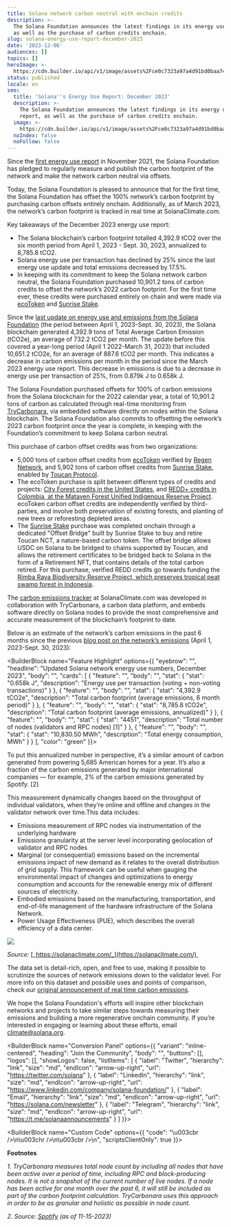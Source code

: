 ```yaml
---
title: Solana network carbon neutral with onchain credits
description: >-
  The Solana Foundation announces the latest findings in its energy use report,
  as well as the purchase of carbon credits onchain.
slug: solana-energy-use-report-december-2023
date: '2023-12-06'
audiences: []
topics: []
heroImage: >-
  https://cdn.builder.io/api/v1/image/assets%2Fce0c7323a97a4d91bd0baa7490ec9139%2F03c8141b13dd4e7da7687c3cb6869f09
status: published
locale: en
seo:
  title: 'Solana''s Energy Use Report: December 2023'
  description: >-
    The Solana Foundation announces the latest findings in its energy use
    report, as well as the purchase of carbon credits onchain.
  image: >-
    https://cdn.builder.io/api/v1/image/assets%2Fce0c7323a97a4d91bd0baa7490ec9139%2F03c8141b13dd4e7da7687c3cb6869f09
  noIndex: false
  noFollow: false
---
```


Since the [first energy use report](https://solana.com/news/solana-energy-usage-report-november-2021) in November 2021, the Solana Foundation has pledged to regularly measure and publish the carbon footprint of the network and make the network carbon neutral via offsets. 

Today, the Solana Foundation is pleased to announce that for the first time, the Solana Foundation has offset the 100% network’s carbon footprint by purchasing carbon offsets entirely onchain. Additionally, as of March 2023, the network’s carbon footprint is tracked in real time at SolanaClimate.com.

Key takeaways of the December 2023 energy use report: 

-   The Solana blockchain’s carbon footprint totalled 4,392.9 tCO2 over the six month period from April 1, 2023 - Sept. 30, 2023, annualized to 8,785.8 tCO2. 
-   Solana energy use per transaction has declined by 25% since the last energy use update and total emissions decreased by 17.5%. 
-   In keeping with its commitment to keep the Solana network carbon neutral, the Solana Foundation purchased 10,901.2 tons of carbon credits to offset the network’s 2022 carbon footprint. For the first time ever, these credits were purchased entirely on chain and were made via [ecoToken](https://ecotoken.earth/) and [Sunrise Stake](https://www.sunrisestake.com/).  

Since the [last update on energy use and emissions from the Solana Foundation](https://solana.com/news/announcing-real-time-emissions-measurement-on-the-solana-blockchain) (the period between April 1, 2023-Sept. 30, 2023), the Solana blockchain generated 4,392.9 tons of Total Average Carbon Emission (tCO2e), an average of 732.2 tCO2 per month. The update before this covered a year-long period (April 1 2022-March 31, 2023) that included 10,651.2 tCO2e, for an average of 887.6 tCO2 per month. This indicates a decrease in carbon emissions per month in the period since the March 2023 energy use report. This decrease in emissions is due to a decrease in energy use per transaction of 25%, from 0.879k J to 0.658k J. 

The Solana Foundation purchased offsets for 100% of carbon emissions from the Solana blockchain for the 2022 calendar year, a total of 10,901.2 tons of carbon as calculated through real-time monitoring from [TryCarbonara](https://www.trycarbonara.com/), via embedded software directly on nodes within the Solana blockchain. The Solana Foundation also commits to offsetting the network’s 2023 carbon footprint once the year is complete, in keeping with the Foundation’s commitment to keep Solana carbon neutral. 

This purchase of carbon offset credits was from two organizations: 

-   5,000 tons of carbon offset credits from [ecoToken](https://app.ecotoken.earth/about-us) verified by [Regen Network](https://www.regen.network/), and 5,902 tons of carbon offset credits from [Sunrise Stake](https://www.sunrisestake.com/), enabled by [Toucan Protocol](https://toucan.earth/). 
-   The ecoToken purchase is split between different types of credits and projects: [City Forest credits in the United States](https://www.cityforestcredits.org/carbon-credits/carbon-protocols/), and [REDD+ credits in Colombia, at the Mataven Forest Unified Indigenous Reserve Project](https://app.ecotoken.earth/projects/REDD). ecoToken carbon offset credits are independently verified by third-parties, and involve both preservation of existing forests, and planting of new trees or reforesting depleted areas. 
-   The [Sunrise Stake](https://www.sunrisestake.com/) purchase was completed onchain through a dedicated "Offset Bridge" built by Sunrise Stake to buy and retire Toucan NCT, a nature-based carbon token. The offset bridge allows USDC on Solana to be bridged to chains supported by Toucan, and allows the retirement certificates to be bridged back to Solana in the form of a Retirement NFT, that contains details of the total carbon retired. For this purchase, verified REDD credits go towards funding the [Rimba Raya Biodiversity Reserve Project, which preserves tropical peat swamp forest in Indonesia](https://registry.verra.org/app/projectDetail/VCS/674).

The [carbon emissions tracker](https://solanaclimate.com/) at SolanaClimate.com was developed in collaboration with TryCarbonara, a carbon data platform, and embeds software directly on Solana nodes to provide the most comprehensive and accurate measurement of the blockchain’s footprint to date. 

Below is an estimate of the network’s carbon emissions in the past 6 months since the previous [blog post on the network’s emissions](https://solana.com/news/announcing-real-time-emissions-measurement-on-the-solana-blockchain) (April 1, 2023-Sept. 30, 2023):

<BuilderBlock name="Feature Highlight" options={{
  "eyebrow": "",
  "headline": "Updated Solana network energy use numbers, December 2023",
  "body": "",
  "cards": [
    {
      "feature": "",
      "body": "",
      "stat": {
        "stat": "0.658k J",
        "description": "Energy use per transaction (voting + non-voting transactions)"
      }
    },
    {
      "feature": "",
      "body": "",
      "stat": {
        "stat": "4,392.9 tCO2e",
        "description": "Total carbon footprint (average emissions, 6 month period)"
      }
    },
    {
      "feature": "",
      "body": "",
      "stat": {
        "stat": "8,785.8 tCO2e",
        "description": "Total carbon footprint (average emissions, annualized)"
      }
    },
    {
      "feature": "",
      "body": "",
      "stat": {
        "stat": "4451",
        "description": "Total number of nodes (validators and RPC nodes) [1]"
      }
    },
    {
      "feature": "",
      "body": "",
      "stat": {
        "stat": "10,830.50 MWh",
        "description": "Total energy consumption, MWh"
      }
    }
  ],
  "color": "green"
}}>

</BuilderBlock>

To put this annualized number in perspective, it’s a similar amount of carbon generated from powering 5,685 American homes for a year. It’s also a fraction of the carbon emissions generated by major international companies — for example, 2% of the carbon emissions generated by Spotify. \[2\]

This measurement dynamically changes based on the throughput of individual validators, when they’re online and offline and changes in the validator network over time.This data includes:

-   Emissions measurement of RPC nodes via instrumentation of the underlying hardware
-   Emissions granularity at the server level incorporating geolocation of validator and RPC nodes
-   Marginal (or consequential) emissions based on the incremental emissions impact of new demand as it relates to the overall distribution of grid supply. This framework can be useful when gauging the environmental impact of changes and optimizations to energy consumption and accounts for the renewable energy mix of different sources of electricity. 
-   Embodied emissions based on the manufacturing, transportation, and end-of-life management of the hardware infrastructure of the Solana Network.
-   Power Usage Effectiveness (PUE), which describes the overall efficiency of a data center.

![](/solana-energy-use-report-december-2023/image-1.jpg)

_Source:_ [_https://solanaclimate.com/_](https://solanaclimate.com/) 

The data set is detail-rich, open, and free to use, making it possible to scrutinize the sources of network emissions down to the validator level. For more info on this dataset and possible uses and points of comparison, check our [original announcement of real time carbon emissions](https://solana.com/news/announcing-real-time-emissions-measurement-on-the-solana-blockchain). 

We hope the Solana Foundation's efforts will inspire other blockchain networks and projects to take similar steps towards measuring their emissions and building a more regenerative onchain community. If you’re interested in engaging or learning about these efforts, email [climate@solana.org](mailto:climate@solana.org).

<BuilderBlock name="Conversion Panel" options={{
  "variant": "inline-centered",
  "heading": "Join the Community",
  "body": "",
  "buttons": [],
  "logos": [],
  "showLogos": false,
  "listItems": [
    {
      "label": "Twitter",
      "hierarchy": "link",
      "size": "md",
      "endIcon": "arrow-up-right",
      "url": "https://twitter.com/solana"
    },
    {
      "label": "LinkedIn",
      "hierarchy": "link",
      "size": "md",
      "endIcon": "arrow-up-right",
      "url": "https://www.linkedin.com/company/solana-foundation/"
    },
    {
      "label": "Email",
      "hierarchy": "link",
      "size": "md",
      "endIcon": "arrow-up-right",
      "url": "https://solana.com/newsletter"
    },
    {
      "label": "Telegram",
      "hierarchy": "link",
      "size": "md",
      "endIcon": "arrow-up-right",
      "url": "https://t.me/solanaannouncements"
    }
  ]
}}>

</BuilderBlock>

<BuilderBlock name="Custom Code" options={{
  "code": "\u003cbr />\n\u003chr />\n\u003cbr />\n",
  "scriptsClientOnly": true
}}>

</BuilderBlock>

**Footnotes**

_1\. TryCarbonara measures total node count by including all nodes that have been active over a period of time, including RPC and block-producing nodes. It is not a snapshot of the current number of live nodes. If a node has been active for one month over the past 6, it will still be included as part of the carbon footprint calculation. TryCarbonara uses this approach in order to be as granular and holistic as possible in node count._ 

_2\. Source:_ [_Spotify_](https://www.lifeatspotify.com/diversity-equity-impact/climate-action) _(as of 11-15-2023)_
